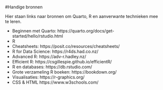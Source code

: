 #Handige bronnen

Hier staan links naar bronnen om Quarto, R en aanverwante technieken mee te leren. 

-   Beginnen met Quarto: https://quarto.org/docs/get-started/hello/rstudio.html
-   R
  -   Cheatsheets: https://posit.co/resources/cheatsheets/ 
  -   R for Data Science: https://r4ds.had.co.nz/
  -   Advanced R: https://adv-r.hadley.nz/ 
  -   Efficient R: https://csgillespie.github.io/efficientR/ 
  -   R en databases: https://db.rstudio.com/ 
  -   Grote verzameling R boeken: https://bookdown.org/
  -   Visualisaties:  https://r-graphics.org/ 
-  CSS & HTML https://www.w3schools.com/
  